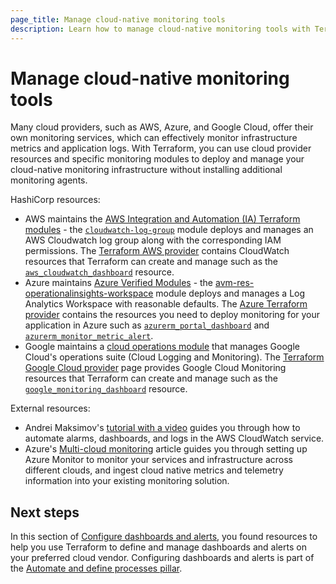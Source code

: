 ```yaml
---
page_title: Manage cloud-native monitoring tools
description: Learn how to manage cloud-native monitoring tools with Terraform.
---
```


# Manage cloud-native monitoring tools

Many cloud providers, such as AWS, Azure, and Google Cloud, offer their own monitoring services, which can effectively monitor infrastructure metrics and application logs. With Terraform, you can use cloud provider resources and specific monitoring modules to deploy and manage your cloud-native monitoring infrastructure without installing additional monitoring agents.

HashiCorp resources:

  - AWS maintains the [AWS Integration and Automation (IA) Terraform modules](https://registry.terraform.io/namespaces/aws-ia) - the [`cloudwatch-log-group`](https://registry.terraform.io/modules/aws-ia/cloudwatch-log-group/aws/latest) module deploys and manages an AWS Cloudwatch log group along with the corresponding IAM permissions. The [Terraform AWS provider](https://registry.terraform.io/providers/hashicorp/aws/latest/docs) contains CloudWatch resources that Terraform can create and manage such as the [`aws_cloudwatch_dashboard`](https://registry.terraform.io/providers/hashicorp/aws/latest/docs/resources/cloudwatch_dashboard) resource. 
  - Azure maintains [Azure Verified Modules](https://azure.github.io/Azure-Verified-Modules/indexes/terraform/tf-resource-modules/#available-modules) - the [avm-res-operationalinsights-workspace](https://registry.terraform.io/modules/Azure/avm-res-operationalinsights-workspace/azurerm/latest) module deploys and manages a Log Analytics Workspace with reasonable defaults. The [Azure Terraform provider](https://registry.terraform.io/providers/hashicorp/azurerm/latest/docs) contains the resources you need to deploy monitoring for your application in Azure such as [`azurerm_portal_dashboard`](https://registry.terraform.io/providers/hashicorp/azurerm/latest/docs/resources/portal_dashboard) and [`azurerm_monitor_metric_alert`](https://registry.terraform.io/providers/hashicorp/azurerm/latest/docs/resources/monitor_metric_alert).  
  - Google maintains a [cloud operations module](https://registry.terraform.io/modules/terraform-google-modules/cloud-operations/google/latest) that manages Google Cloud's operations suite (Cloud Logging and Monitoring). The [Terraform Google Cloud provider](https://registry.terraform.io/providers/hashicorp/google/latest/docs) page provides Google Cloud Monitoring resources that Terraform can create and manage such as the [`google_monitoring_dashboard`](https://registry.terraform.io/providers/hashicorp/google/latest/docs/resources/monitoring_dashboard) resource. 

External resources:

  - Andrei Maksimov's [tutorial with a video](https://hands-on.cloud/terraform-cloudwatch-examples/) guides you through how to automate alarms, dashboards, and logs in the AWS CloudWatch service.
  - Azure's [Multi-cloud monitoring](https://learn.microsoft.com/en-us/azure/azure-monitor/best-practices-multicloud) article guides you through setting up Azure Monitor to monitor your services and infrastructure across different clouds, and ingest cloud native metrics and telemetry information into your existing monitoring solution.

## Next steps

In this section of [Configure dashboards and alerts](/well-architected-framework/automate-and-define-processes/ops-monitoring), you found resources to help you use Terraform to define and manage dashboards and alerts on your preferred cloud vendor. Configuring dashboards and alerts is part of the [Automate and define processes pillar](/well-architected-framework/automate-and-define-processes/introduction).